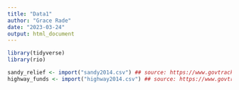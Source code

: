 ```yaml
---
title: "Data1"
author: "Grace Rade"
date: "2023-03-24"
output: html_document
---
```

```r
library(tidyverse)
library(rio)
```

```r
sandy_relief <- import("sandy2014.csv") ## source: https://www.govtrack.us/congress/votes/113-2013/s4 
highway_funds <- import("highway2014.csv") ## source: https://www.govtrack.us/congress/votes/113-2014/s248
```

